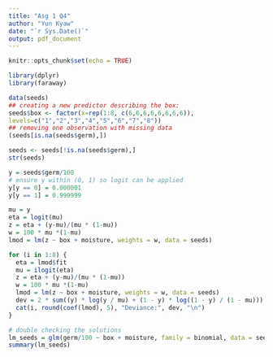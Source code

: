 ```yaml
---
title: "Asg 1 Q4"
author: "Yun Kyaw"
date: "`r Sys.Date()`"
output: pdf_document
---
```


```r
knitr::opts_chunk$set(echo = TRUE)

library(dplyr)
library(faraway)

data(seeds)
## creating a new predictor describing the box:
seeds$box <- factor(x=rep(1:8, c(6,6,6,6,6,6,6,6)),
levels=c("1","2","3","4","5","6","7","8"))
## removing one observation with missing data
(seeds[is.na(seeds$germ),])

seeds <- seeds[!is.na(seeds$germ),]
str(seeds)
```

```r
y = seeds$germ/100
# ensure y within (0, 1) so logit can be applied
y[y == 0] = 0.000001
y[y == 1] = 0.999999

mu = y
eta = logit(mu)
z = eta + (y-mu)/(mu * (1-mu))
w = 100 * mu *(1-mu)
lmod = lm(z ~ box + moisture, weights = w, data = seeds)

for (i in 1:8) {
  eta = lmod$fit
  mu = ilogit(eta)
  z = eta + (y-mu)/(mu * (1-mu))
  w = 100 * mu *(1-mu)
  lmod = lm(z ~ box + moisture, weights = w, data = seeds)
  dev = 2 * sum((y) * log(y / mu) + (1 - y) * log((1 - y) / (1 - mu)))
  cat(i, round(coef(lmod), 5), "Deviance:", dev, "\n")
}

# double checking the solutions
lm_seeds = glm(germ/100 ~ box + moisture, family = binomial, data = seeds)
summary(lm_seeds)
```